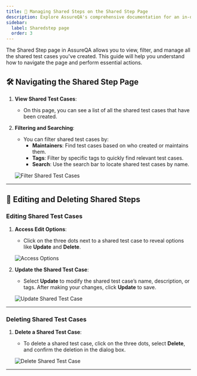 ```yaml
---
title: 📄 Managing Shared Steps on the Shared Step Page
description: Explore AssureQA's comprehensive documentation for an in-depth look at our services and tools.
sidebar:
  label: Sharedstep page
  order: 3
---
```


The Shared Step page in AssureQA allows you to view, filter, and manage all the shared test cases you've created. This guide will help you understand how to navigate the page and perform essential actions.

## 🛠️ Navigating the Shared Step Page

1. **View Shared Test Cases**:
   - On this page, you can see a list of all the shared test cases that have been created.

2. **Filtering and Searching**:
   - You can filter shared test cases by:
     - **Maintainers**: Find test cases based on who created or maintains them.
     - **Tags**: Filter by specific tags to quickly find relevant test cases.
     - **Search**: Use the search bar to locate shared test cases by name.

   ![Filter Shared Test Cases](./SharedImages/1.Filter%20in%20shared.png)

---

## 🔄 Editing and Deleting Shared Steps

### Editing Shared Test Cases

1. **Access Edit Options**:
   - Click on the three dots next to a shared test case to reveal options like **Update** and **Delete**.

   ![Access Options](./SharedImages/2.Click%203%20dots.png)

2. **Update the Shared Test Case**:
   - Select **Update** to modify the shared test case’s name, description, or tags. After making your changes, click **Update** to save.

   ![Update Shared Test Case](./SharedImages/3.Click%20Update.png)

---

### Deleting Shared Test Cases

1. **Delete a Shared Test Case**:
   - To delete a shared test case, click on the three dots, select **Delete**, and confirm the deletion in the dialog box.

   ![Delete Shared Test Case](./SharedImages/sh%20d.png)

---
